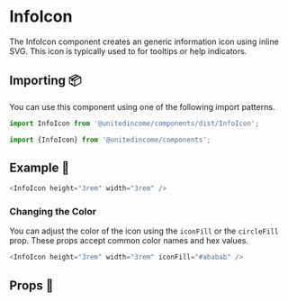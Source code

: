 
# InfoIcon

The InfoIcon component creates an generic information icon using inline SVG.
This icon is typically used to for tooltips or help indicators.

## Importing 📦

You can use this component using one of the following import patterns.

```javascript
import InfoIcon from '@unitedincome/components/dist/InfoIcon';
```

```javascript
import {InfoIcon} from '@unitedincome/components';
```

## Example 🚀

<Preview>
  <InfoIcon height="3rem" width="3rem" />
</Preview>

```javascript
<InfoIcon height="3rem" width="3rem" />
```

### Changing the Color

You can adjust the color of the icon using the `iconFill` or the `circleFill` prop. These props accept common color names and hex values.

<Preview>
  <InfoIcon height="3rem" width="3rem" iconFill="#ababab" />
</Preview>

```javascript
<InfoIcon height="3rem" width="3rem" iconFill="#ababab" />
```

## Props 🔧

<Props of={InfoIcon} />

